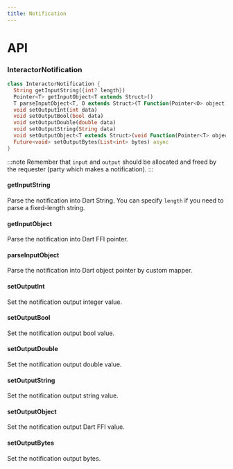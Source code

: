 ```yaml
---
title: Notification
---
```


# API

### InteractorNotification 

```dart title="Declaration"
class InteractorNotification {
  String getInputString({int? length})
  Pointer<T> getInputObject<T extends Struct>()
  T parseInputObject<T, O extends Struct>(T Function(Pointer<O> object) mapper) 
  void setOutputInt(int data)
  void setOutputBool(bool data)
  void setOutputDouble(double data)
  void setOutputString(String data)
  void setOutputObject<T extends Struct>(void Function(Pointer<T> object) configurator)
  Future<void> setOutputBytes(List<int> bytes) async
}
```

:::note
Remember that `input` and `output` should be allocated and freed by the requester (party which makes a notification).
:::

#### getInputString
Parse the notification into Dart String. You can specify `length` if you need to parse a fixed-length string.

#### getInputObject
Parse the notification into Dart FFI pointer.

#### parseInputObject
Parse the notification into Dart object pointer by custom mapper.

#### setOutputInt
Set the notification output integer value.

#### setOutputBool
Set the notification output bool value.

#### setOutputDouble
Set the notification output double value.

#### setOutputString
Set the notification output string value.

#### setOutputObject
Set the notification output Dart FFI value.

#### setOutputBytes
Set the notification output bytes.